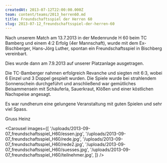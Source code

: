 ```yaml
---
createdAt: 2013-07-12T22:00:00.000Z
team: content/teams/2013_herren60.md
title: Freundschaftsspiel der Herren 60
slug: 2013-07-12_freundschaftsspiel-der-herren-60
---
```


Nach unserem Match am 13.7.2013 in der Medenrunde H 60 beim TC Bamberg und einem 4:2 Erfolg (4er Mannschaft), wurde mit dem Ex-Bischberger, Hans-Jörg Luther, spontan ein Freundschaftsspiel in Bischberg vereinbart.

Dies wurde dann am 7.9.2013 auf unserer Platzanlage ausgetragen.

Die TC-Bamberger nahmen erfolgreich Revanche und siegten mit 6:3, wobei 6 Einzel und 3 Doppel gespielt wurden. Die Spiele wurde bei strahlendem Sonnenschein durchgeführt und anschließend war gemütliches Beisammensein mit Schäuferla, Sauerkraut, Klößen und einer köstlichen Nachspeise angesagt.

Es war rundherum eine gelungene Veranstaltung mit guten Spielen und sehr viel Spass.

Gruss Heinz

<Carousel
  images={[
    '/uploads/2013-09-07_freundschaftsspiel_H60/essen.jpg',
    '/uploads/2013-09-07_freundschaftsspiel_H60/rede.jpg',
    '/uploads/2013-09-07_freundschaftsspiel_H60/rede2.jpg',
    '/uploads/2013-09-07_freundschaftsspiel_H60/suesses.jpg',
    '/uploads/2013-09-07_freundschaftsspiel_H60/teilnehmer.jpg',
  ]}
/>
